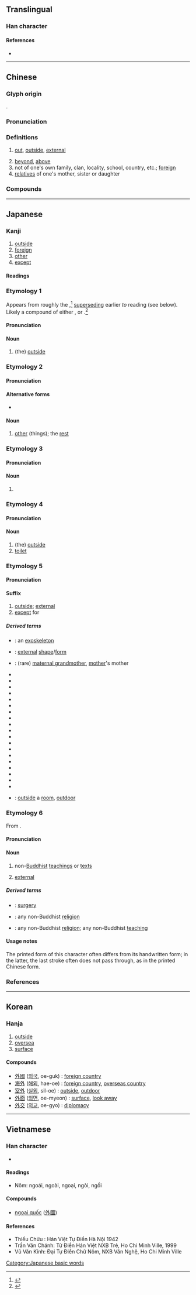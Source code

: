 {{also|㚈}}
{{character info/new}}
==Translingual==
{{stroke order|strokes=5}}

===Han character===
{{Han char|rn=36|rad=夕|as=02|sn=5|four=23200|canj=NIY|ids=⿰夕卜(GHTV),⿰夕⿻丨乀(JK)}}

====References====
* {{Han ref|kx=0246.020|dkj=05750|dj=0487.050|hdz=20860.010|uh=5916|ud=22806|bh=A57E|bd=42366}}

----

==Chinese==
{{zh-forms|alt=𡖄}}

===Glyph origin===
{{Han etyl}}
{{Han compound|卜|月|ls=psc|c1=s|c2=p}}.

===Pronunciation===
{{zh-pron
|m=wài
|m-s=wai4/wei4
|m-s_note=wei4 appears in some phrases
|c=ngoi6
|c-t=
|g=
|h=pfs=ngoi
|j=
|mb=
|md=nguôi/ngiê
|md_note=nguôi - literary; ngiê - colloquial
|mn=gōa/gōe
|mn_note=gōe - literary; gōa - colloquial
|mn-t=ghua7
|w=3nga
|x=
|mc=y
|oc=y
|cat=a,n
}}

===Definitions===
{{zh-hanzi}}

# [[out]], [[outside]], [[external]]
#: {{zh-ant|裡|內}}
# [[beyond]], [[above]]
# not of one's own family, clan, locality, school, country, etc.; [[foreign]]
# [[relatives]] of one's mother, sister or daughter
#: {{zh-x|外婆|maternal grandmother}}
#: {{zh-x|外孫|daughter's son}}
#: {{zh-x|外祖父|maternal grandfather}}

===Compounds===
{{zh-der|丁外艱|不外|不外乎|不自外|中外|之外|以外|作外|例外|內外|其外|出外|出外景|出意外|分外|劍外|務外|化外|口外|另外|向外|味外味|員外|員外郎|圈外人|國外|在外|域外|塞外|外丹|外丹功|外事|外交|外交團|外交官|外交部|外人|外來|外來語|外來錢|外侮|外側|外傅|外傳|外債|外傷|外像|外僑|外光派|外公|外出|外出服|外出血|外力|外功|外加|外動詞|外務|外務員|外勞|外勤|外包|外匯|外卡|外史|外名|外向|外呈答|外呼吸|外商|外四路|外國|外國人|外國貨|外圍|外在|外在美|外地|外型|外城|外埠|外場|外場人|外外|外太空|外套|外姓|外婆|外婦|外子|外孫|外孫女|外宅|外官|外客|外家|外宿|外寇|外層|外帶|外幣|外延|外引|外弟|外形|外後日|外心|外快|外快子|外患|外感|外戚|外戶|外手|外才|外找|外技|外掛|外接圓|外揚|外援|外放|外教|外敵|外敷|外文|外方|外族|外日|外星人|外景|外末|外果皮|外標|外欠|外此|外殼|外母|外毒素|外氏|外水|外江|外泄|外洋|外洩|外流|外流區|外流河|外海|外淨|外港|外焰|外煙|外燃機|外父|外生|外甥|外甥女|外用|外用藥|外界|外痔|外相|外省|外祖母|外祖父|外科|外秧兒|外稃|外篇|外籍|外線|外緣|外縣|外罩|外耳|外耳道|外聽道|外胎|外胚層|外膜|外舅|外舍|外艱|外蒙|外蒙古|外藩|外號|外行|外行人|外行星|外行話|外衣|外表|外褂|外親|外觀|外角|外角球|外話|外語|外調|外貌|外財|外貨|外貿|外資|外賓|外賣|外路|外路人|外遇|外道|外道兒|外道話|外邊|外郎|外部|外鄉|外野|外野手|外鈔|外銷|外錯角|外長城|外間|外附|外集|外電|外電路|外面|外面情|外項|外頭|外館|天外|媚外|室外|局外|局外人|山外|崇外|度外|徼外|心外膜|意外|意外險|戶外|打外|打野外|拍外景|排外|援外|方外|方外人|望外|格外|此外|治外|法外|流外|海外|海外版|涉外|濱外|牆外漢|物外|界外|界外球|窗外|紅外線|紫外線|老外|而外|膜外|自外|荒外|號外|裡外|裡外裡|見外|言外|課外|象外|賺外快|郊外|野外|門外|門外漢|開外|關外|除外|䫄外|題外話|額外|餘外|騖外|屋外|九霄雲外}}

{{zh-cat|Beginning}}

----

==Japanese==

===Kanji===
{{ja-kanji|grade=2|rs=夕02}}

# [[outside]]
# [[foreign]]
# [[other]]
# [[except]]

====Readings====
{{ja-readings
|goon=げ<げ<ぐゑ
|kanon=がい<ぐわい
|toon=うい
|kun=そと-, ほか-, はず-す, はず-れる, と
}}

===Etymology 1===
{{ja-kanjitab|yomi=k|そと}}

Appears from roughly the {{w|Muromachi period}},<ref name="DJR">{{R:Daijirin}}</ref> [[supersede|superseding]] earlier ''to'' reading (see below).  Likely a compound of either {{compound|ja|sort=そと|背|tr1=so|t1=back, behind|pos1=ancient reading found in compounds|外|tr2=to|t2=outside}}, or {{compound|ja|sort=そと|背|tr1=so|t1=back, behind|pos1=ancient reading found in compounds|所|tr2=to|t2=place}}.<ref name="KDJ">{{R:Kokugo Dai Jiten}}</ref>

====Pronunciation====
{{ja-pron|yomi=k|そと|acc=1|acc_ref=DJR,NHK}}

====Noun====
{{ja-noun|そと}}

# (the) [[outside]]

===Etymology 2===
{{ja-kanjitab|ほか|yomi=k}}

====Pronunciation====
{{ja-pron|yomi=k|ほか|acc=0|acc_ref=DJR,NHK}}

====Alternative forms====
* {{ja-l|他}}

====Noun====
{{ja-noun|ほか}}

# [[other]] (things); the [[rest]]

===Etymology 3===
{{ja-kanjitab|yomi=irr|sort=よそ}}

====Pronunciation====
{{ja-pron|yomi=irr|よそ|acc=2|acc_ref=DJR,NHK|acc2=1|acc2_ref=DJR,NHK}}

====Noun====
{{ja-noun|よそ}}

# {{alternative spelling of|余所|lang=ja}}

===Etymology 4===
{{ja-kanjitab|と|yomi=k}}

====Pronunciation====
{{ja-pron|yomi=k|と}}

====Noun====
{{ja-noun|と}}

# (the) [[outside]]
# [[toilet]]

===Etymology 5===
{{ja-kanjitab|がい|yomi=o}}
{{der|ja|ltc|外|sort=かい'}}

====Pronunciation====
{{ja-pron|yomi=kanon|がい}}

====Suffix====
{{ja-pos|suffix|がい|hhira=ぐわい}}

# [[outside]]; [[external]]
# [[except]] for

=====Derived terms=====
{{der-top}}
* {{ja-r|外%骨%格|がい%こっ%かく}}: an [[exoskeleton]]
* {{ja-r|外形|がいけい}}: [[external]] [[shape]]/[[form]]
* {{ja-r|外%祖母|がい%そぼ}}: (rare) [[maternal grandmother]], [[mother]]'s mother
* {{ja-r|外交|がいこう}}
* {{ja-r|外人|がいじん}}
* {{ja-r|外傷|がいしょう}}
* {{ja-r|外出|がいしゅつ}}
* {{ja-r|外%務省|がい%むしょう}}
* {{ja-r|外国|がいこく}}
* {{ja-r|外%国%人|がい%こく%じん}}
* {{ja-r|外%国%語|がい%こく%ご}}
* {{ja-r|外来|がいらい}}
* {{ja-r|外%来%語|がい%らい%ご}}
* {{ja-r|外泊|がいはく}}
* {{ja-r|外相|がいしょう}}
* {{ja-r|外%耳|がい%じ}}
* {{ja-r|外苑|がいえん}}
* {{ja-r|外%資|がい%し}}
* {{ja-r|外%貨|がい%か}}
* {{ja-r|外装|がいそう}}
* {{ja-r|外%部|がい%ぶ}}
* {{ja-r|海外|かいがい}}
* {{ja-r|室外|しつがい}}: [[outside]] a [[room]], [[outdoor]]
{{der-bottom}}

===Etymology 6===
{{ja-kanjitab|yomi=o|げ}}

From {{bor|ja|ltc|sort=け'|-}} {{ltc-l|外}}.

====Pronunciation====
{{ja-pron|yomi=goon|げ|acc=1|acc_ref=DJR}}

====Noun====
{{ja-noun|げ}}

# {{lb|ja|sort=け'|Buddhism}} non-[[Buddhist]] [[teaching]]s or [[text]]s
# {{lb|ja|sort=け'|in compounds}} [[external]]

=====Derived terms=====
* {{ja-r|外%科|げ%か}}: [[surgery]] {{qualifier|as a field of medicine}}
* {{ja-r|外%道|げ%どう}}: any non-Buddhist [[religion]]
* {{ja-r|外%法|げ%ほう}}: any non-Buddhist [[religion]]; any non-Buddhist [[teaching]]

====Usage notes====
The printed form of this character often differs from its handwritten form; in the latter, the last stroke often does not pass through, as in the printed Chinese form.

===References===
<references/>

[[Category:Japanese basic words]]

----

==Korean==

===Hanja===
{{ko-hanja/new|바깥|외}}

# [[outside]]
# [[oversea]]
# [[surface]]

====Compounds====
* [[外國]] ([[외국]], oe-guk) : [[foreign country]]
* [[海外]] ([[해외]], hae-oe) : [[foreign country]], [[overseas country]]
* [[室外]] ([[실외]], sil-oe) : [[outside]], [[outdoor]]
* [[外面]] ([[외면]], oe-myeon) : [[surface]], [[look away]]
* [[外交]] ([[외교]], oe-gyo) : [[diplomacy]]

----

==Vietnamese==

===Han character===
{{vi-hantu|[[ngoại]], [[ngoái]], [[ngoải]], [[ngoài]], [[nguậy]]|rs=夕02}}

* {{defn|lang=vi|sort=夕02}}

====Readings====
* Nôm: ngoái, ngoài, ngoại, ngòi, ngồi

====Compounds====
* [[ngoại quốc]] ([[外國]])

====References====
* Thiều Chửu : Hán Việt Tự Điển Hà Nội 1942
* Trần Văn Chánh: Từ Điển Hán Việt NXB Trẻ, Ho Chi Minh Ville, 1999
* Vũ Văn Kính: Đại Tự Điển Chữ Nôm, NXB Văn Nghệ, Ho Chi Minh Ville